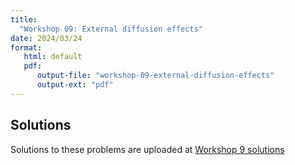 ```yaml
---
title: 
  "Workshop 09: External diffusion effects"
date: 2024/03/24
format: 
   html: default
   pdf:
      output-file: "workshop-09-external-diffusion-effects"
      output-ext: "pdf"
---
```


::: {.callout-tip}
## Solutions

Solutions to these problems are uploaded at [Workshop 9 solutions](./solutions.qmd)

:::

